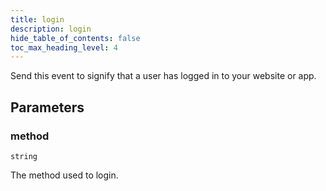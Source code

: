 ```yaml
---
title: login
description: login
hide_table_of_contents: false
toc_max_heading_level: 4
---
```


<NpmLink name="google" />

Send this event to signify that a user has logged in to your website or app.

## Parameters

### method

<Property /> `string` <Required required />

The method used to login.
